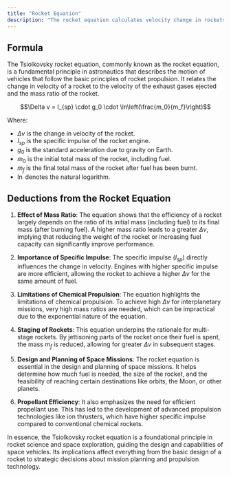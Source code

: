 ```yaml
---
title: "Rocket Equation"
description: "The rocket equation calculates velocity change in rockets, accounting for exhaust velocity, mass ratio, and varying gravity on different bodies."
---
```


## Formula

The Tsiolkovsky rocket equation, commonly known as the rocket equation, is a fundamental principle in astronautics that describes the motion of vehicles that follow the basic principles of rocket propulsion. It relates the change in velocity of a rocket to the velocity of the exhaust gases ejected and the mass ratio of the rocket.

$$\Delta v = I_{sp} \cdot g_0 \cdot \ln\left(\frac{m_0}{m_f}\right)$$

Where:

- $\Delta v$ is the change in velocity of the rocket.
- $I_{sp}$ is the specific impulse of the rocket engine.
- $g_0$ is the standard acceleration due to gravity on Earth.
- $m_0$ is the initial total mass of the rocket, including fuel.
- $m_f$ is the final total mass of the rocket after fuel has been burnt.
- $\ln$ denotes the natural logarithm.

## Deductions from the Rocket Equation

1. **Effect of Mass Ratio**: The equation shows that the efficiency of a rocket largely depends on the ratio of its initial mass (including fuel) to its final mass (after burning fuel). A higher mass ratio leads to a greater $\Delta v$, implying that reducing the weight of the rocket or increasing fuel capacity can significantly improve performance.

2. **Importance of Specific Impulse**: The specific impulse ($I_{sp}$) directly influences the change in velocity. Engines with higher specific impulse are more efficient, allowing the rocket to achieve a higher $\Delta v$ for the same amount of fuel.

3. **Limitations of Chemical Propulsion**: The equation highlights the limitations of chemical propulsion. To achieve high $\Delta v$ for interplanetary missions, very high mass ratios are needed, which can be impractical due to the exponential nature of the equation.

4. **Staging of Rockets**: This equation underpins the rationale for multi-stage rockets. By jettisoning parts of the rocket once their fuel is spent, the mass $m_f$ is reduced, allowing for greater $\Delta v$ in subsequent stages.

5. **Design and Planning of Space Missions**: The rocket equation is essential in the design and planning of space missions. It helps determine how much fuel is needed, the size of the rocket, and the feasibility of reaching certain destinations like orbits, the Moon, or other planets.

6. **Propellant Efficiency**: It also emphasizes the need for efficient propellant use. This has led to the development of advanced propulsion technologies like ion thrusters, which have higher specific impulse compared to conventional chemical rockets.

In essence, the Tsiolkovsky rocket equation is a foundational principle in rocket science and space exploration, guiding the design and capabilities of space vehicles. Its implications affect everything from the basic design of a rocket to strategic decisions about mission planning and propulsion technology.
